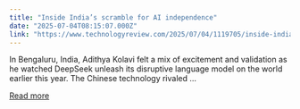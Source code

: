 ```yaml
---
title: "Inside India’s scramble for AI independence"
date: "2025-07-04T08:15:07.000Z"
link: "https://www.technologyreview.com/2025/07/04/1119705/inside-indias-scramble-for-ai-independence/"
---
```


In Bengaluru, India, Adithya Kolavi felt a mix of excitement and validation as he watched DeepSeek unleash its disruptive language model on the world earlier this year. The Chinese technology rivaled ...

[Read more](https://www.technologyreview.com/2025/07/04/1119705/inside-indias-scramble-for-ai-independence/)
